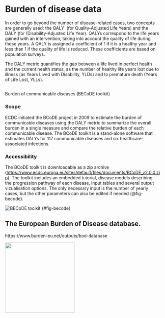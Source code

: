 # Burden of disease data

In order to go beyond the number of disease-related cases, two concepts are generally used: the QALY  (for Quality-Adjusted Life Years) and the DALY (for (Disability-Adjusted Life Year). QALYs correspond to the life years gained with an intervention, taking into account the quality of life during these years. A QALY is assigned a coefficient of 1 if it is a healthy year and less than 1 if the quality of life is reduced. These coefficients are based on population surveys.

The DALY metric quantifies the gap between a life lived in perfect health and the current health status, as the number of healthy life years lost due to illness (as Years Lived with Disability, YLDs) and to premature death (Years of Life Lost, YLLs).

## 

Burden of communicable diseases (BECoDE toolkit)

### Scope

ECDC initiated the BCoDE project in 2009 to estimate the burden of communicable diseases using the DALY metric to summarize the overall burden in a single measure and compare the relative burden of each communicable disease. The BCoDE toolkit is a stand-alone software that estimates DALYs for 117 communicable diseases and six healthcare-associated infections.

### Accessibility

The BCoDE toolkit is downloadable as a zip archive (<https://www.ecdc.europa.eu/sites/default/files/documents/BCoDE_v2.0.0.zip>). The toolkit includes an embedded tutorial, disease models describing the progression pathway of each disease, input tables and several output vizualisation options. The only necessary input is the number of yearly cases, but the other parameters can also be edited if needed (@fig-becode).

![BECoDE toolkit](images/BECoDE.png) {#fig-becode}

## The **European Burden of Disease database.**

https://www.burden-eu.net/outputs/bod-database

![](images/wip.png){width="227"}

